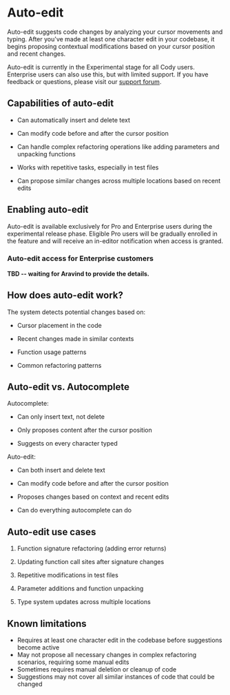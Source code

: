 # Auto-edit

<p className="subtitle">Auto-edit suggests code changes by analyzing your cursor movements and typing. After you've made at least one character edit in your codebase, it begins proposing contextual modifications based on your cursor position and recent changes.</p>

<Callout type="info">Auto-edit is currently in the Experimental stage for all Cody users. Enterprise users can also use this, but with limited support. If you have feedback or questions, please visit our [support forum](https://community.sourcegraph.com/).</Callout>

## Capabilities of auto-edit

- Can automatically insert and delete text

- Can modify code before and after the cursor position

- Can handle complex refactoring operations like adding parameters and unpacking functions

- Works with repetitive tasks, especially in test files

- Can propose similar changes across multiple locations based on recent edits

## Enabling auto-edit

Auto-edit is available exclusively for Pro and Enterprise users during the experimental release phase. Eligible Pro users will be gradually enrolled in the feature and will receive an in-editor notification when access is granted.

### Auto-edit access for Enterprise customers

**TBD -- waiting for Aravind to provide the details.**

## How does auto-edit work?

The system detects potential changes based on:

- Cursor placement in the code

- Recent changes made in similar contexts

- Function usage patterns

- Common refactoring patterns

## Auto-edit vs. Autocomplete

Autocomplete:

- Can only insert text, not delete

- Only proposes content after the cursor position

- Suggests on every character typed

Auto-edit:

- Can both insert and delete text

- Can modify code before and after the cursor position

- Proposes changes based on context and recent edits

- Can do everything autocomplete can do

## Auto-edit use cases

1. Function signature refactoring (adding error returns)

2. Updating function call sites after signature changes

3. Repetitive modifications in test files

4. Parameter additions and function unpacking

5. Type system updates across multiple locations

## Known limitations

- Requires at least one character edit in the codebase before suggestions become active
- May not propose all necessary changes in complex refactoring scenarios, requiring some manual edits
- Sometimes requires manual deletion or cleanup of code
- Suggestions may not cover all similar instances of code that could be changed
